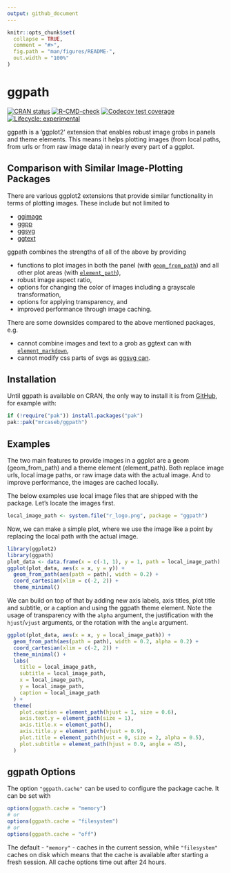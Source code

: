 ```yaml
---
output: github_document
---
```


<!-- README.md is generated from README.Rmd. Please edit that file -->

```r
knitr::opts_chunk$set(
  collapse = TRUE,
  comment = "#>",
  fig.path = "man/figures/README-",
  out.width = "100%"
)
```

# ggpath

<!-- badges: start -->
[![CRAN status](https://www.r-pkg.org/badges/version/ggpath)](https://CRAN.R-project.org/package=ggpath)
[![R-CMD-check](https://github.com/mrcaseb/ggpath/actions/workflows/R-CMD-check.yaml/badge.svg)](https://github.com/mrcaseb/ggpath/actions/workflows/R-CMD-check.yaml)
[![Codecov test coverage](https://codecov.io/gh/mrcaseb/ggpath/branch/main/graph/badge.svg)](https://app.codecov.io/gh/mrcaseb/ggpath?branch=main)
[![Lifecycle: experimental](https://img.shields.io/badge/lifecycle-experimental-orange.svg)](https://lifecycle.r-lib.org/articles/stages.html#experimental)
<!-- badges: end -->

ggpath is a 'ggplot2' extension that enables robust image grobs in panels and theme elements. This means it helps plotting images (from local paths, from urls or from raw image data) in nearly every part of a ggplot. 

## Comparison with Similar Image-Plotting Packages

There are various ggplot2 extensions that provide similar functionality in terms of plotting images. These include but not limited to

- [ggimage](https://cran.r-project.org/package=ggimage)
- [ggpp](https://docs.r4photobiology.info/ggpp/)
- [ggsvg](https://coolbutuseless.github.io/package/ggsvg/)
- [ggtext](https://wilkelab.org/ggtext/)

ggpath combines the strengths of all of the above by providing

- functions to plot images in both the panel (with [`geom_from_path`](https://mrcaseb.github.io/ggpath/reference/geom_from_path.html)) and all other plot areas (with [`element_path`](https://mrcaseb.github.io/ggpath/reference/element_path.html)),
- robust image aspect ratio,
- options for changing the color of images including a grayscale transformation,
- options for applying transparency, and
- improved performance through image caching.

There are some downsides compared to the above mentioned packages, e.g.

- cannot combine images and text to a grob as ggtext can with [`element_markdown`](https://wilkelab.org/ggtext/reference/element_markdown.html),
- cannot modify css parts of svgs as [ggsvg can](https://github.com/coolbutuseless/ggsvg#styling-svg-with-css-aesthetics-example-1).

## Installation

Until ggpath is available on CRAN, the only way to install it is from [GitHub](https://github.com/mrcaseb/ggpath), for example with:

```r
if (!require("pak")) install.packages("pak")
pak::pak("mrcaseb/ggpath")
```

## Examples

The two main features to provide images in a ggplot are a geom (geom_from_path) and a theme element (element_path). Both replace image urls, local image paths, or raw image data with the actual image. And to improve performance, the images are cached locally.

The below examples use local image files that are shipped with the package. Let's locate the images first.

```r
local_image_path <- system.file("r_logo.png", package = "ggpath")
```

Now, we can make a simple plot, where we use the image like a point by replacing the local path with the actual image.

```r
library(ggplot2)
library(ggpath)
plot_data <- data.frame(x = c(-1, 1), y = 1, path = local_image_path)
ggplot(plot_data, aes(x = x, y = y)) +
  geom_from_path(aes(path = path), width = 0.2) +
  coord_cartesian(xlim = c(-2, 2)) +
  theme_minimal()
```

We can build on top of that by adding new axis labels, axis titles, plot title and subtitle, or a caption and using the ggpath theme element. Note the usage of transparency with the `alpha` argument, the justification with the `hjust`/`vjust` arguments, or the rotation with the `angle` argument.

```r
ggplot(plot_data, aes(x = x, y = local_image_path)) +
  geom_from_path(aes(path = path), width = 0.2, alpha = 0.2) +
  coord_cartesian(xlim = c(-2, 2)) +
  theme_minimal() +
  labs(
    title = local_image_path,
    subtitle = local_image_path,
    x = local_image_path,
    y = local_image_path,
    caption = local_image_path
  ) +
  theme(
    plot.caption = element_path(hjust = 1, size = 0.6),
    axis.text.y = element_path(size = 1),
    axis.title.x = element_path(),
    axis.title.y = element_path(vjust = 0.9),
    plot.title = element_path(hjust = 0, size = 2, alpha = 0.5),
    plot.subtitle = element_path(hjust = 0.9, angle = 45),
  )
```

## ggpath Options

The option `"ggpath.cache"` can be used to configure the package cache. It can be set with

```r
options(ggpath.cache = "memory")
# or
options(ggpath.cache = "filesystem")
# or
options(ggpath.cache = "off")
```

The default - `"memory"` - caches in the current session, while `"filesystem"` caches on disk which means that the cache is available after starting a fresh session. All cache options time out after 24 hours.
